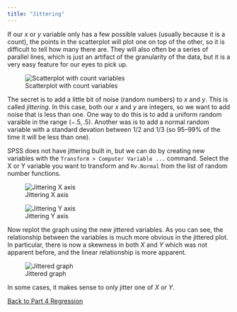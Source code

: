 ```yaml
---
title: "Jittering"
---
```


If our $x$ or $y$ variable only has a few possible values (usually because it is a count), the points in the scatterplot will plot one on top of the other, so it is difficult to tell how many there are.  They will also often be a series of parallel lines, which is just an artifact of the granularity of the data, but it is a very easy feature for our eyes to pick up.

![Scatterplot with count variables](img/GraphWithGroups.png)

The secret is to add a little bit of noise (random numbers) to $x$ and $y$.  This is called _jittering_.  In this case, both our $x$ and $y$ are integers, so we want to add noise that is less than one.  One way to do this is to add a uniform random varaible in the range $(-.5,.5)$.  Another was is to add a normal random variable with a standard devation between 1/2 and 1/3 (so 95--99\% of the time it will be less than one).

SPSS does not have jittering built in, but we can do by creating new variables with the `Transform > Computer Variable ...` command.  Select the X or Y variable you want to transform and `Rv.Normal` from the list of random number functions.

![Jittering X axis](img/JitterX.png)

![Jittering Y axis](img/genaxajit.png)


Now replot the graph using the new jittered variables.  As you can see, the relationship between the variables is much more obvious in the jittered plot.  In particular, there is now a skewness in both $X$ and $Y$ which was not apparent before, and the linear relationship is more apparent.

![Jittered graph](img/AfterJittering.png)

In some cases, it makes sense to only jitter one of $X$ or $Y$.  

[Back to Part 4 Regression](lab_regression.qmd)